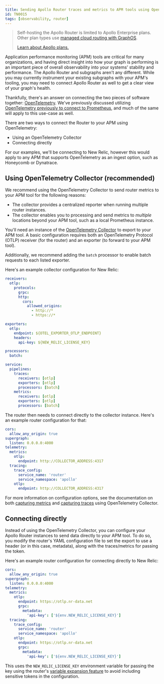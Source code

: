 ```yaml
---
title: Sending Apollo Router traces and metrics to APM tools using OpenTelemetry
id: TN0015
tags: [observability, router]
---
```


> Self-hosting the Apollo Router is limited to Apollo Enterprise plans. Other plan types use [managed cloud routing with GraphOS](/graphos/routing/cloud/).
>
> [Learn about Apollo plans.](https://www.apollographql.com/pricing/)

Application performance monitoring (APM) tools are critical for many organizations, and having direct insight into how your graph is performing is an important piece of overall observability into your systems' stability and performance. The Apollo Router and subgraphs aren't any different. While you may currently instrument your existing subgraphs with your APM's tooling, you may need to connect Apollo Router as well to get a clear view of your graph's health.

Thankfully, there's an answer on connecting the two pieces of software together: [OpenTelemetry](https://opentelemetry.io/). We've previously discussed utilizing [OpenTelemetry previously to connect to Prometheus](/technotes/TN0003-opentelemetry-traces-to-prometheus), and much of the same will apply to this use-case as well.

There are two ways to connect the Router to your APM using OpenTelemetry:

- Using an OpenTelemetry Collector
- Connecting directly

For our examples, we'll be connecting to New Relic, however this would apply to any APM that supports OpenTelemetry as an ingest option, such as Honeycomb or Dynatrace.

## Using OpenTelemetry Collector (recommended)

We recommend using the OpenTelemetry Collector to send router metrics to your APM tool for the following reasons:

- The collector provides a centralized reporter when running multiple router instances.
- The collector enables you to processing and send metrics to _multiple_ locations beyond your APM tool, such as a local Prometheus instance.

You'll need an instance of the [OpenTelemetry Collector](https://opentelemetry.io/docs/collector/) to export to your APM tool. A basic configuration requires both an OpenTelemetry Protocol (OTLP) receiver (for the router) and an exporter (to forward to your APM tool).

Additionally, we recommend adding the `batch` processor to enable batch requests to each listed exporter.

Here's an example collector configuration for New Relic:

```yaml title="collector-config.yaml"
receivers:
  otlp:
    protocols:
      grpc:
      http:
        cors:
          allowed_origins:
            - http://*
            - https://*

exporters:
  otlp:
    endpoint: ${OTEL_EXPORTER_OTLP_ENDPOINT}
    headers:
      api-key: ${NEW_RELIC_LICENSE_KEY}

processors:
  batch:

service:
  pipelines:
    traces:
      receivers: [otlp]
      exporters: [otlp]
      processors: [batch]
    metrics:
      receivers: [otlp]
      exporters: [otlp]
      processors: [batch]
```

The router then needs to connect directly to the collector instance. Here's an example router configuration for that:

```yaml title="router.yaml"
cors:
  allow_any_origin: true
supergraph:
  listen: 0.0.0.0:4000
telemetry:
  metrics:
    otlp:
      endpoint: http://COLLECTOR_ADDRESS:4317
  tracing:
    trace_config:
      service_name: 'router'
      service_namespace: 'apollo'
    otlp:
      endpoint: http://COLLECTOR_ADDRESS:4317
```

For more information on configuration options, see the documentation on both [capturing metrics](/router/configuration/metrics#using-opentelemetry-collector) and [capturing traces](/router/configuration/tracing#opentelemetry-collector-via-otlp) using OpenTelemetry Collector.

## Connecting directly

Instead of using the OpenTelemetry Collector, you can configure your Apollo Router instances to send data directly to your APM tool. To do so, you modify the router's YAML configuration file to set the export to use a header (or in this case, metadata), along with the traces/metrics for passing the token.

Here's an example router configuration for connecting directly to New Relic:

```yaml title="router.yaml"
cors:
  allow_any_origin: true
supergraph:
  listen: 0.0.0.0:4000
telemetry:
  metrics:
    otlp:
      endpoint: https://otlp.nr-data.net
      grpc:
        metadata:
          'api-key': ['${env.NEW_RELIC_LICENSE_KEY}']
  tracing:
    trace_config:
      service_name: 'router'
      service_namespace: 'apollo'
    otlp:
      endpoint: https://otlp.nr-data.net
      grpc:
        metadata:
          'api-key': ['${env.NEW_RELIC_LICENSE_KEY}']
```

This uses the `NEW_RELIC_LICENSE_KEY` environment variable for passing the key using the router's [variable expansion feature](/router/configuration/overview#variable-expansion) to avoid including sensitive tokens in the configuration.
